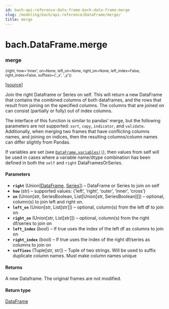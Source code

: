 ```yaml
---
id: bach-api-reference-data-frame-bach-data-frame-merge
slug: /modeling/bach/api-reference/DataFrame/merge/
title: merge
---
```


# bach.DataFrame.merge

<div className="method">

### <span className="name">merge</span>

<small className="parameter-list">(<span className="parameter" id="right">right</span>, <span className="parameter" id="how">how='inner'</span>, <span className="parameter" id="on">on=None</span>, <span className="parameter" id="left_on">left_on=None</span>, <span className="parameter" id="right_on">right_on=None</span>, <span className="parameter" id="left_index">left_index=False</span>, <span className="parameter" id="right_index">right_index=False</span>, <span className="parameter" id="suffixes">suffixes=('_x', '_y')</span>)</small>


&#8203;<span className="view-source">[[source]](https://github.com/objectiv/objectiv-analytics/blob/main/bach/bach/dataframe.py)</span>

<div className="content">

Join the right Dataframe or Series on self. This will return a new DataFrame that contains the
combined columns of both dataframes, and the rows that result from joining on the specified columns.
The columns that are joined on can consist (partially or fully) out of index columns.

The interface of this function is similar to pandas’ merge, but the following parameters are not
supported: `sort`, `copy`, `indicator`, and `validate`.
Additionally, when merging two frames that have conflicting columns names, and joining on indices,
then the resulting columns/column names can differ slightly from Pandas.

If variables are set (see [`DataFrame.variables()`](/modeling/bach/api-reference/DataFrame/bach.DataFrame.variables.mdx)), then values from self will be used in cases
where a variable name/dtype combination has been defined in both the `self` and `right`
DataFramesOrSeries.


#### Parameters

* **`right`** (Union[[DataFrame](/modeling/bach/api-reference/DataFrame/bach.DataFrame.mdx), [Series](/modeling/bach/api-reference/Series/bach.Series.mdx)]) – DataFrame or Series to join on self
* **`how`** (str) – supported values: {‘left’, ‘right’, ‘outer’, ‘inner’, ‘cross’}
* **`on`** (Union[str, SeriesBoolean, List[Union[str, SeriesBoolean]]]) – optional, column(s) to join left and right on.
* **`left_on`** (Union[str, List[str]]) – optional, column(s) from the left df to join on
* **`right_on`** (Union[str, List[str]]) – optional, column(s) from the right df/series to join on
* **`left_index`** (bool) – If true uses the index of the left df as columns to join on
* **`right_index`** (bool) – If true uses the index of the right df/series as columns to join on
* **`suffixes`** (Tuple[str, str]) – Tuple of two strings. Will be used to suffix duplicate column names. Must make
column names unique



#### Returns

A new Dataframe. The original frames are not modified.



#### Return type

[DataFrame](/modeling/bach/api-reference/DataFrame/bach.DataFrame.mdx)



</div>


</div>

